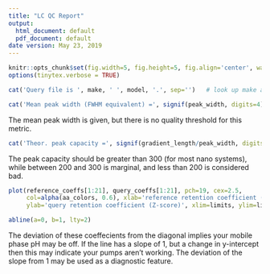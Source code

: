 ```yaml
---
title: "LC QC Report"
output:
  html_document: default
  pdf_document: default
date version: May 23, 2019
---
```


[//]: # (This sub-report contains metrics related to the performance of LC system components. Metrics include estimated pH of mobile phases, column heater, shape of gradient, peak shape statistics and peak capacity. Future work will include determining % TIC that is polysiloxane or detergents in order to evaluate column health and system contamination. This sub-report assumes the MS2.Rmd has been run first so that the files are available.)


```r
knitr::opts_chunk$set(fig.width=5, fig.height=5, fig.align='center', warning=FALSE, message=FALSE, error=TRUE)
options(tinytex.verbose = TRUE)
```


```r
cat('Query file is ', make, ' ', model, '.', sep='')   # look up make and model of file for QC    
```


[//]: # (1. Estimate peak capacity)

```r
cat('Mean peak width (FWHM equivalent) =', signif(peak_width, digits=4), "seconds")

```
The mean peak width is given, but there is no quality threshold for this metric. 


[//]: # (2. Calculate peak capacity as defined in QuiC or ID-free?)

```r
cat('Theor. peak capacity =', signif(gradient_length/peak_width, digits=4))

```
The peak capacity should be greater than 300 (for most nano systems), while between 200 and 300 is marginal, and less than 200 is considered bad.


[//]: # (3. Look at retention coefficients)

[//]: # (Here we train a linear model (Palmblad *et al*., 2002) for predicting retention times, and compare the amino acid coefficients of the query model with those from the reference model. This will reveal changes in mobile phase composition, such as ionic strength or pH. The training is here done with R packages.)

```r
plot(reference_coeffs[1:21], query_coeffs[1:21], pch=19, cex=2.5, 
     col=alpha(aa_colors, 0.6), xlab='reference retention coefficient (Z-score)', 
     ylab='query retention coefficient (Z-score)', xlim=limits, ylim=limits, text(reference_coeffs[1:21], query_coeffs[1:21]+0.0047*(max(query_coeffs[1:21])-min(query_coeffs[1:21])), aa_olc, col='black', font=2, cex=0.8)) 

abline(a=0, b=1, lty=2)

```

\begin{center}Figure 1: Retention time coefficients for query compared with reference. The closer to the 45-degree diagonal the better. Deviation in basic and/or acidic residues suggests different pH.\end{center}
The deviation of these coeffecients from the diagonal implies your mobile phase pH may be off. If the line has a slope of 1, but a change in y-intercept then this may indicate your pumps aren't working. The deviation of the slope from 1 may be used as a diagnostic feature.
